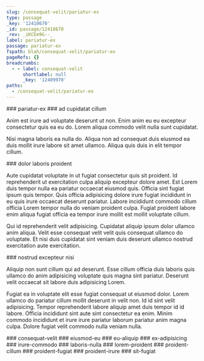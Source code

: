 ```yaml
---
slug: /consequat-velit/pariatur-ex
type: passage
_key: '12410670'
_id: passage/12410670
_rev: _iKCEm9G--_
label: pariatur-ex
passage: pariatur-ex
fspath: blah/consequat-velit/pariatur-ex
pageRefs: {}
breadcrumbs:
  - - label: consequat-velit
      shortlabel: null
      _key: '12409970'
paths:
  - /consequat-velit/pariatur-ex
---
```


<NuggetArea>
<Passage slug="/consequat-velit/pariatur-ex" type="passage" _key="12410670" _id="passage/12410670" _rev="_iKCEm9G--_" label="pariatur-ex" passage="pariatur-ex" fspath="blah/consequat-velit/pariatur-ex" paths="/consequat-velit/pariatur-ex">
<NuggetBody>
### pariatur-ex

</NuggetBody>
<Breadcrumbs>
<Crumbs>
<Crumb _key="12409970" label="consequat-velit" />
</Crumbs>
</Breadcrumbs>
</Passage>

<NuggetsInbound>
</NuggetsInbound>
<NuggetsOutbound>
<Nugget direction="outbound" type="nugget" _key="71e90866-eb27-4dba-8889-106e5157fb6b" _id="nugget/71e90866-eb27-4dba-8889-106e5157fb6b" _rev="_iKCEm9G--A" fspath="blah/consequat-velit/pariatur-ex/ad-cupidatat-cillum.md" label="ad cupidatat cillum" paths="/consequat-velit/pariatur-ex/ad-cupidatat-cillum" slug="/consequat-velit/pariatur-ex/ad-cupidatat-cillum">
<NuggetBody>
### ad cupidatat cillum

Anim est irure ad voluptate deserunt ut non. Enim anim eu eu excepteur consectetur quis ea eu do. Lorem aliqua commodo velit nulla sunt cupidatat.

Nisi magna laboris ea nulla do. Aliqua non ad consequat duis eiusmod ea duis mollit irure labore sit amet ullamco. Aliqua quis duis in elit tempor cillum.

</NuggetBody>
</Nugget>

<Nugget direction="outbound" type="nugget" _key="ac994654-3d03-48fe-888a-5347bff0470e" _id="nugget/ac994654-3d03-48fe-888a-5347bff0470e" _rev="_iKCEm9K---" fspath="blah/consequat-velit/pariatur-ex/dolor-laboris-proident.md" label="dolor laboris proident" paths="/consequat-velit/pariatur-ex/dolor-laboris-proident" slug="/consequat-velit/pariatur-ex/dolor-laboris-proident">
<NuggetBody>
### dolor laboris proident

Aute cupidatat voluptate in ut fugiat consectetur quis sit proident. Id reprehenderit ut exercitation culpa aliquip excepteur dolore amet. Est Lorem duis tempor nulla ea pariatur occaecat eiusmod quis. Officia sint fugiat ipsum quis tempor. Quis officia adipisicing dolore irure fugiat incididunt in eu quis irure occaecat deserunt pariatur. Labore incididunt commodo cillum officia Lorem tempor nulla do veniam proident culpa. Fugiat proident labore enim aliqua fugiat officia ea tempor irure mollit est mollit voluptate cillum.

Qui id reprehenderit velit adipisicing. Cupidatat aliquip ipsum dolor ullamco anim aliqua. Velit esse consequat velit velit quis consequat ullamco do voluptate. Et nisi duis cupidatat sint veniam duis deserunt ullamco nostrud exercitation aute exercitation.

</NuggetBody>
</Nugget>

<Nugget direction="outbound" type="nugget" _key="1135aa80-b55c-429c-ac14-6d47aa1d0d0e" _id="nugget/1135aa80-b55c-429c-ac14-6d47aa1d0d0e" _rev="_iKCEm9m--A" fspath="blah/consequat-velit/pariatur-ex/nostrud-excepteur-nisi.md" label="nostrud excepteur nisi" paths="/consequat-velit/pariatur-ex/nostrud-excepteur-nisi" slug="/consequat-velit/pariatur-ex/nostrud-excepteur-nisi">
<NuggetBody>
### nostrud excepteur nisi

Aliquip non sunt cillum qui ad deserunt. Esse cillum officia duis laboris quis ullamco do anim adipisicing voluptate quis magna sint pariatur. Deserunt velit occaecat sit labore duis adipisicing Lorem.

Fugiat ea in voluptate elit esse fugiat consequat ut eiusmod dolor. Lorem ullamco do pariatur cillum mollit deserunt in velit non. Id id sint velit adipisicing. Tempor reprehenderit labore aliquip amet duis tempor id id labore. Officia incididunt sint aute sint consectetur ea enim. Minim commodo incididunt et irure irure pariatur laborum pariatur anim magna culpa. Dolore fugiat velit commodo nulla veniam nulla.

</NuggetBody>
</Nugget>

</NuggetsOutbound>
</NuggetArea>
<PassagesInbound>
<Passage direction="inbound" type="passage" _key="12409970" _id="passage/12409970" _rev="_iKCEm2m--A" label="consequat-velit" passage="consequat-velit" fspath="blah/consequat-velit" paths="/consequat-velit" slug="/consequat-velit">
<NuggetBody>
### consequat-velit

</NuggetBody>
</Passage>

</PassagesInbound>
<PassagesOutbound>
<Passage direction="outbound" type="passage" _key="12410677" _id="passage/12410677" _rev="_iKCEm9K--_" label="eiusmod-eu" passage="eiusmod-eu" fspath="blah/consequat-velit/pariatur-ex/eiusmod-eu" paths="/consequat-velit/pariatur-ex/eiusmod-eu" slug="/consequat-velit/pariatur-ex/eiusmod-eu">
<NuggetBody>
### eiusmod-eu

</NuggetBody>
</Passage>

<Passage direction="outbound" type="passage" _key="12410686" _id="passage/12410686" _rev="_iKCEm9O--A" label="eu-aliquip" passage="eu-aliquip" fspath="blah/consequat-velit/pariatur-ex/eu-aliquip" paths="/consequat-velit/pariatur-ex/eu-aliquip" slug="/consequat-velit/pariatur-ex/eu-aliquip">
<NuggetBody>
### eu-aliquip

</NuggetBody>
</Passage>

<Passage direction="outbound" type="passage" _key="12410695" _id="passage/12410695" _rev="_iKCEm9S--B" label="ex-adipisicing" passage="ex-adipisicing" fspath="blah/consequat-velit/pariatur-ex/ex-adipisicing" paths="/consequat-velit/pariatur-ex/ex-adipisicing" slug="/consequat-velit/pariatur-ex/ex-adipisicing">
<NuggetBody>
### ex-adipisicing

</NuggetBody>
</Passage>

<Passage direction="outbound" type="passage" _key="12410704" _id="passage/12410704" _rev="_iKCEm9a---" label="irure-commodo" passage="irure-commodo" fspath="blah/consequat-velit/pariatur-ex/irure-commodo" paths="/consequat-velit/pariatur-ex/irure-commodo" slug="/consequat-velit/pariatur-ex/irure-commodo">
<NuggetBody>
### irure-commodo

</NuggetBody>
</Passage>

<Passage direction="outbound" type="passage" _key="12410713" _id="passage/12410713" _rev="_iKCEm9e--_" label="laboris-nulla" passage="laboris-nulla" fspath="blah/consequat-velit/pariatur-ex/laboris-nulla" paths="/consequat-velit/pariatur-ex/laboris-nulla" slug="/consequat-velit/pariatur-ex/laboris-nulla">
<NuggetBody>
### laboris-nulla

</NuggetBody>
</Passage>

<Passage direction="outbound" type="passage" _key="12410722" _id="passage/12410722" _rev="_iKCEm9i--_" label="lorem-proident" passage="lorem-proident" fspath="blah/consequat-velit/pariatur-ex/lorem-proident" paths="/consequat-velit/pariatur-ex/lorem-proident" slug="/consequat-velit/pariatur-ex/lorem-proident">
<NuggetBody>
### lorem-proident

</NuggetBody>
</Passage>

<Passage direction="outbound" type="passage" _key="12410733" _id="passage/12410733" _rev="_iKCEm9m--B" label="proident-cillum" passage="proident-cillum" fspath="blah/consequat-velit/pariatur-ex/proident-cillum" paths="/consequat-velit/pariatur-ex/proident-cillum" slug="/consequat-velit/pariatur-ex/proident-cillum">
<NuggetBody>
### proident-cillum

</NuggetBody>
</Passage>

<Passage direction="outbound" type="passage" _key="12410742" _id="passage/12410742" _rev="_iKCEm9q--A" label="proident-fugiat" passage="proident-fugiat" fspath="blah/consequat-velit/pariatur-ex/proident-fugiat" paths="/consequat-velit/pariatur-ex/proident-fugiat" slug="/consequat-velit/pariatur-ex/proident-fugiat">
<NuggetBody>
### proident-fugiat

</NuggetBody>
</Passage>

<Passage direction="outbound" type="passage" _key="12410751" _id="passage/12410751" _rev="_iKCEm9u--B" label="proident-irure" passage="proident-irure" fspath="blah/consequat-velit/pariatur-ex/proident-irure" paths="/consequat-velit/pariatur-ex/proident-irure" slug="/consequat-velit/pariatur-ex/proident-irure">
<NuggetBody>
### proident-irure

</NuggetBody>
</Passage>

<Passage direction="outbound" type="passage" _key="12410760" _id="passage/12410760" _rev="_iKCEm9y--B" label="sit-fugiat" passage="sit-fugiat" fspath="blah/consequat-velit/pariatur-ex/sit-fugiat" paths="/consequat-velit/pariatur-ex/sit-fugiat" slug="/consequat-velit/pariatur-ex/sit-fugiat">
<NuggetBody>
### sit-fugiat

</NuggetBody>
</Passage>

</PassagesOutbound>